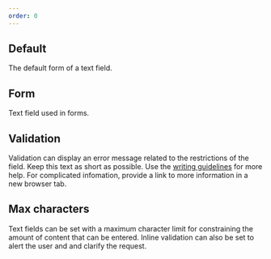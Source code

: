 ```yaml
---
order: 0
---
```



## Default

The default form of a text field.

<Example Component={TextFieldDefault} packageName="@atlaskit/textfield" />

## Form

Text field used in forms.

<Example Component={TextFieldForm} packageName="@atlaskit/textfield" />

## Validation

Validation can display an error message related to the restrictions of the field. Keep this text as short as possible. Use the [writing guidelines](/content/writing-style) for more help. For complicated infomation, provide a link to more information in a new browser tab.

<Example
  Component={TextFieldFormValidation}
  packageName="@atlaskit/textfield"
/>

## Max characters

Text fields can be set with a maximum character limit for constraining the amount of content that can be entered. Inline validation can also be set to alert the user and and clarify the request.

<Example Component={TextFieldMaxValue} packageName="@atlaskit/textfield" />
